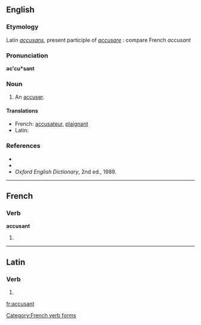 ==English==

===Etymology===
Latin ''[[accusans]]'', present participle of ''[[accusare]]''  : compare French ''accusant''

===Pronunciation===
'''ac'cu*sant'''
{{rfp}}

===Noun===
{{en-noun}}

# {{obsolete}} An [[accuser]].

====Translations====
* French: [[accusateur]], [[plaignant]]
* Latin: {{t-|la|accusans}}

===References===
* {{R:Webster 1828}}
* {{R:Webster 1913}}
* ''Oxford English Dictionary'', 2nd ed., 1989.

----

==French==

===Verb===
'''accusant'''

# {{form of|Present participle|accuser}}

[[Category:French verb forms]]

----

==Latin==

===Verb===
{{la-verb-form|accūsant}}

# {{conjugation of|accuso|accūsō|3|p|pres|act|ind|lang=la}}

[[fr:accusant]]
